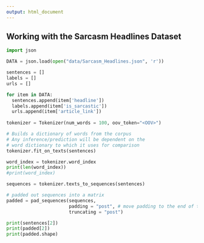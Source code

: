 ```yaml
---
output: html_document
---
```


## Working with the Sarcasm Headlines Dataset

```python
import json

DATA = json.load(open("data/Sarcasm_Headlines.json", 'r'))
```

```python
sentences = []
labels = []
urls = []

for item in DATA:
  sentences.append(item['headline'])
  labels.append(item['is_sarcastic'])
  urls.append(item['article_link'])
  
tokenizer = Tokenizer(num_words = 100, oov_token="<OOV>")

# Builds a dictionary of words from the corpus
# Any inference/prediction will be dependent on the 
# word dictionary to which it uses for comparison 
tokenizer.fit_on_texts(sentences)

word_index = tokenizer.word_index
print(len(word_index))
#print(word_index)

sequences = tokenizer.texts_to_sequences(sentences)

# padded out sequences into a matrix
padded = pad_sequences(sequences, 
                       padding = "post", # move padding to the end of the matrix
                       truncating = "post")

print(sentences[2])
print(padded[2])
print(padded.shape)
```